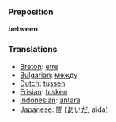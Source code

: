 === Preposition ===

'''between'''

=== Translations ===
*[[Breton]]: [[etre]]
*[[Bulgarian]]: [[между]]
*[[Dutch]]: [[tussen]]
*[[Frisian]]: [[tusken]]
*[[Indonesian]]: [[antara]]
*[[Japanese]]: [[間]] ([[あいだ]], aida)